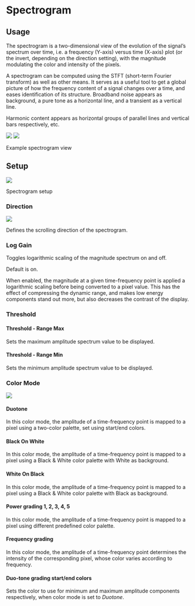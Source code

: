 # Spectrogram

## Usage

The spectrogram is a two-dimensional view of the evolution of the signal's spectrum over time, i.e. a frequency (Y-axis) versus time (X-axis) plot (or the invert, depending on the direction setting), with the magnitude modulating the color and intensity of the pixels.

A spectrogram can be computed using the STFT (short-term Fourier transform) as well as other means.
It serves as a useful tool to get a global picture of how the frequency content of a signal changes over a time, and eases identification of its structure.
Broadband noise appears as background, a pure tone as a horizontal line, and a transient as a vertical line.

Harmonic content appears as horizontal groups of parallel lines and vertical bars respectively, etc.

![](https://flux-shared.s3.amazonaws.com/doc_images/Analyzer/Spectrogram/Main.png)
![](https://flux-shared.s3.amazonaws.com/doc_images/Analyzer/Spectrogram/Main2.png)

:::{.callout-note}
Example spectrogram view
:::

<!-- ALLVERSIONS-->

## Setup

![](https://flux-shared.s3.amazonaws.com/doc_images/Analyzer/Spectrogram/Setup.png)

:::{.callout-note}
Spectrogram setup
:::

### Direction

![](https://flux-shared.s3.amazonaws.com/doc_images/Analyzer/Spectrogram/Direction.png)

Defines the scrolling direction of the spectrogram.

### Log Gain

Toggles logarithmic scaling of the magnitude spectrum on and off.

Default is on.

When enabled, the magnitude at a given time-frequency point is applied a logarithmic scaling before being converted to a pixel value.
This has the effect of compressing the dynamic range, and makes low energy components stand out more, but also decreases the contrast of the display.

### Threshold

#### Threshold  - Range Max

Sets the maximum amplitude spectrum value to be displayed.

#### Threshold - Range Min

Sets the minimum amplitude spectrum value to be displayed.

### Color Mode

![](https://flux-shared.s3.amazonaws.com/doc_images/Analyzer/Spectrogram/ColorMode.png)

#### Duotone

In this color mode, the amplitude of a time-frequency point is mapped to a pixel using a two-color palette, set using start/end colors.

#### Black On White

In this color mode, the amplitude of a time-frequency point is mapped to a pixel using a Black &amp; White color palette with White as background.

#### White On Black

In this color mode, the amplitude of a time-frequency point is mapped to a pixel using a Black &amp; White color palette with Black as background.

#### Power grading 1, 2, 3, 4, 5

In this color mode, the amplitude of a time-frequency point is mapped to a pixel using different predefined color palette.

#### Frequency grading

In this color mode, the amplitude of a time-frequency point determines the intensity of the corresponding pixel, whose color varies according to frequency.

#### Duo-tone grading start/end colors

Sets the color to use for minimum and maximum amplitude components respectively, when color mode is set to _Duotone_.
